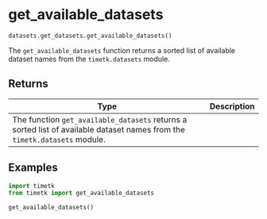 # get_available_datasets { #timetk.datasets.get_datasets.get_available_datasets }

`datasets.get_datasets.get_available_datasets()`

The `get_available_datasets` function returns a sorted list of available dataset names from the `timetk.datasets` module.

## Returns

| Type                                                                                                                      | Description   |
|---------------------------------------------------------------------------------------------------------------------------|---------------|
| The function `get_available_datasets` returns a sorted list of available dataset names from the `timetk.datasets` module. |               |

## Examples

```python
import timetk
from timetk import get_available_datasets

get_available_datasets()
```